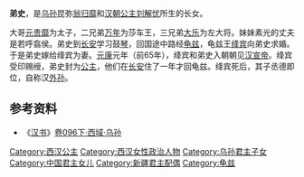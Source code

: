 '''弟史'''，是[[乌孙|乌孙]]昆弥[[翁归靡|翁归靡]]和[[汉朝|汉朝]][[公主|公主]][[刘解忧|刘解忧]]所生的长女。

大哥[[元贵靡|元贵靡]]为太子，二兄弟[[万年_(莎车)|万年]]为莎车王，三兄弟[[大樂_(烏孫)|大乐]]为左大将。妹妹素光的丈夫是若呼翕侯。弟史到[[长安|长安]]学习鼓[[琴|琴]]，回国途中路经[[龟兹|龟兹]]，龟兹王[[绛宾|绛宾]]向弟史求婚。于是弟史嫁给绛宾为妻。[[元康_(西汉)|元康]]元年（前65年），绛宾和弟史入朝朝见[[汉宣帝|汉宣帝]]。绛宾受印赐绶，弟史封为[[公主|公主]]，他们在[[长安|长安]]住了一年才回龟兹。绛宾死后，其子丞德即位，自称汉[[外孙|外孙]]。

==参考资料==
*《[[汉书|汉书]]》[[s:汉书/卷096下|卷096下·西域·乌孙]]

[[Category:西汉公主|Category:西汉公主]]
[[Category:西汉女性政治人物|Category:西汉女性政治人物]]
[[Category:乌孙君主子女|Category:乌孙君主子女]]
[[Category:中国君主女儿|Category:中国君主女儿]]
[[Category:新疆君主配偶|Category:新疆君主配偶]]
[[Category:龟兹|Category:龟兹]]